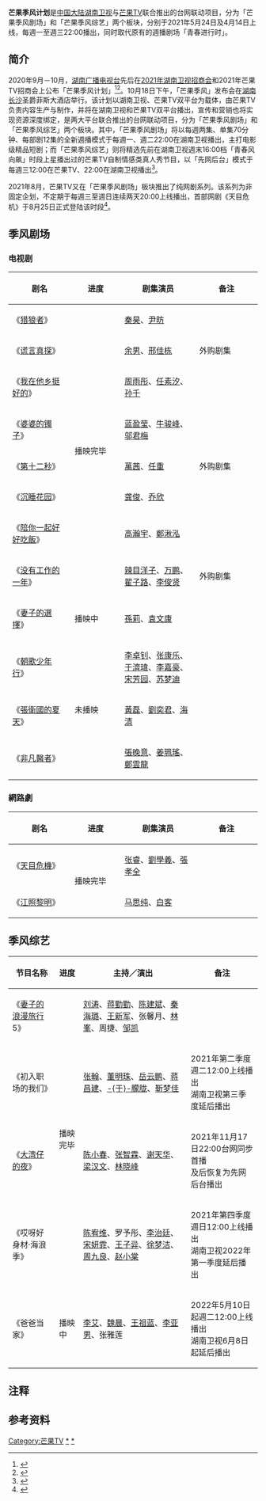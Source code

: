 '''芒果季风计划'''是[[中国大陆|中国大陆]][[湖南卫视|湖南卫视]]与[[芒果TV|芒果TV]]联合推出的台网联动项目，分为「芒果季风剧场」和「芒果季风综艺」两个板块，分别于2021年5月24日及4月14日上线，每週一至週三22:00播出，同时取代原有的週播剧场「青春进行时」。

== 简介 ==
2020年9月－10月，[[湖南广播电视台|湖南广播电视台]]先后在[[2021湖南卫视节目巡礼|2021年湖南卫视招商会]]和2021年芒果TV招商会上公布「芒果季风计划」<ref>{{Cite web|url=https://ent.sina.com.cn/v/m/2020-09-23/doc-iivhuipp5970406.shtml|title=湖南卫视2021共享会扬帆起航 37大剧综IP组合出击|website=新浪娱乐|date=2020-09-23|accessdate=2020-11-17|archive-date=2020-09-24|archive-url=https://web.archive.org/web/20200924070324/https://ent.sina.com.cn/v/m/2020-09-23/doc-iivhuipp5970406.shtml|dead-url=no}}</ref><ref>{{Cite web|url=https://ent.rednet.cn/content/2020/10/19/8529330.html|title=“青春踏浪 迎风上”芒果TV举行2021青春新芒品鉴会|website=红网娱乐|editor=周蒙|date=2020-10-19|accessdate=2020-11-17}}</ref>。10月18日下午，「芒果季风」发布会在[[湖南省|湖南]][[长沙市|长沙]]圣爵菲斯大酒店举行。该计划以湖南卫视、芒果TV双平台为载体，由芒果TV负责内容生产与制作，并将在湖南卫视和芒果TV双平台播出，宣传和营销也将实现资源深度绑定，是两大平台联合推出的台网联动项目，分为「芒果季风剧场」和「芒果季风综艺」两个板块。其中，「芒果季风剧场」将以每週两集、单集70分钟、每部剧12集的全新週播模式于每週一、週二22:00在湖南卫视播出，主打电影级精品短剧；而「芒果季风综艺」则将精选先前在湖南卫视週末16:00档「青春风向飙」时段上星播出过的芒果TV自制情感类真人秀节目，以「先网后台」模式于每週三12:00在芒果TV、22:00在湖南卫视播出<ref>{{Cite web|url=https://www.1905.com/news/20201019/1485441.shtml|title=双平台并举 深入剖析“芒果季风计划”|website=1905电影网|publisher=人民日报客户端|author1=视听广电|date=2020-10-19|accessdate=2020-11-17|archive-date=2020-11-30|archive-url=https://web.archive.org/web/20201130061713/https://www.1905.com/news/20201019/1485441.shtml|dead-url=no}}</ref>。

2021年8月，芒果TV又在「芒果季风剧场」板块推出了纯网剧系列。该系列为非固定企划，不定期于每週三至週日连续两天20:00上线播出，首部网剧《天目危机》于8月25日正式登陆该时段<ref>{{Cite news|url=https://www.bjnews.com.cn/detail/162985881014570.html|title=《天目危机》今日开播，苗侨伟张孝全帮助张睿追寻父母惊人秘密|publisher=新京报|author1=佟娜|date=2021-08-25|accessdate=2021-09-06|archive-date=2021-09-06|archive-url=https://web.archive.org/web/20210906172045/https://www.bjnews.com.cn/detail/162985881014570.html|dead-url=no}}</ref>。

== 季风剧场 ==
=== 电视剧 ===
{| class="wikitable" style="width:100%"
! width="25%" | 剧名 !! width="20%" | 进度 !! 剧集演员 !! width="25%" | 备注
|-
| 《[[猎狼者|猎狼者]]》 || rowspan=8 | 播映完毕 || [[秦昊|秦昊]]、[[尹昉_(艺人)|尹昉]] || 
|-
| 《[[谎言真探|谎言真探]]》 || [[余男|余男]]、[[邢佳栋|邢佳栋]] || 外购剧集
|-
| 《[[我在他乡挺好的|我在他乡挺好的]]》 || [[周雨彤|周雨彤]]、[[任素汐|任素汐]]、[[孙千|孙千]] || 
|-
| 《[[婆婆的镯子|婆婆的镯子]]》 || [[蓝盈莹|蓝盈莹]]、[[牛骏峰|牛骏峰]]、[[邬君梅|邬君梅]] || 
|-
| 《[[第十二秒|第十二秒]]》 || [[萬茜|萬茜]]、[[任重_(演員)|任重]] || 外购剧集
|-
| 《[[沉睡花园|沉睡花园]]》 || [[龚俊|龚俊]]、[[乔欣|乔欣]] || 
|-
| 《[[陪你一起好好吃飯|陪你一起好好吃飯]]》 || [[高瀚宇|高瀚宇]]、[[鄭湫泓|鄭湫泓]] || 
|-
| 《[[没有工作的一年|没有工作的一年]]》 || [[辣目洋子|辣目洋子]]、[[万鹏_(女演员)|万鹏]]、[[翟子路|翟子路]]、[[李俊贤_(演员)|李俊贤]] || 外购剧集
|-
| 《[[妻子的選擇|妻子的選擇]]》 || 播映中 || [[孫莉|孫莉]]、[[袁文康|袁文康]] || 
|-
| 《[[朝歌少年行|朝歌少年行]]》 || rowspan=3 | 未播映 || [[李卓钊|李卓钊]]、[[张康乐|张康乐]]、[[于濟瑋|于濟瑋]]、[[李嘉豪|李嘉豪]]、[[宋芳园|宋芳园]]、[[苏梦迪|苏梦迪]] || 
|-
| 《[[張衛國的夏天|張衛國的夏天]]》 || [[黃磊|黃磊]]、[[劉奕君|劉奕君]]、[[海清|海清]] || 	
|-
| 《[[非凡醫者|非凡醫者]]》 || [[張晚意|張晚意]]、[[姜珮瑤|姜珮瑤]]、[[鄭雲龍|鄭雲龍]] || 
|}

=== 網路劇 ===
{| class="wikitable" style="width:100%"
! width="25%" | 剧名 !! width="20%" | 进度 !! 剧集演员 !! width="25%" | 备注
|-
| 《[[天目危機|天目危機]]》 || rowspan=2 | 播映完毕 || [[張睿_(演員)|张睿]]、[[劉學義|劉學義]]、[[張孝全|張孝全]] || 
|-
| 《[[江照黎明|江照黎明]]》 || [[马思纯|马思纯]]、[[白客|白客]] || 
|}

== 季风综艺 ==
{| class="wikitable"
! 节目名称 !! 进度 !! 主持／演出 !! 备注
|-
| 《[[妻子的浪漫旅行|妻子的浪漫旅行]]5》 || rowspan=4 | 播映完毕 || [[刘涛|刘涛]]、[[蒋勤勤|蒋勤勤]]、[[陈建斌|陈建斌]]、[[秦海璐|秦海璐]]、[[王新军_(演员)|王新军]]、张馨月、[[林峯|林峯]]、周捷、[[邹凯|邹凯]] || 
|-
| 《初入职场的我们》 || [[张翰_(中国演员)|张翰]]、[[董明珠|董明珠]]、[[岳云鹏|岳云鹏]]、[[蒋昌建|蒋昌建]]、[[于朦胧|-{于}-朦胧]]、[[靳梦佳|靳梦佳]] || 2021年第二季度週二12:00上线播出<br />湖南卫视第三季度延后播出
|-
| 《[[大湾仔的夜|大湾仔的夜]]》 || [[陈小春|陈小春]]、[[张智霖|张智霖]]、[[谢天华|谢天华]]、[[梁汉文|梁汉文]]、[[林晓峰|林晓峰]] || 2021年11月17日22:00台网同步首播<br />及后恢复为先网后台播出
|-
| 《哎呀好身材·海浪季》 || [[陈宥维|陈宥维]]、罗予彤、[[李治廷|李治廷]]、[[宋妍霏|宋妍霏]]、[[王子异|王子异]]、[[徐梦洁|徐梦洁]]、[[周九良|周九良]]、[[赵小棠|赵小棠]] || 2021年第四季度週日12:00上线播出<br />湖南卫视2022年第一季度延后播出
|-
| 《爸爸当家》 || 播映中 || [[李艾|李艾]]、[[魏晨|魏晨]]、[[王祖蓝|王祖蓝]]、[[李亚男|李亚男]]、张雅莲 || 2022年5月10日起週二12:00上线播出<br />湖南卫视6月8日起延后播出{{efn|原芒果TV第1－5期足本版片源于每期上星首播结束后替换为电视剪辑版，YouTube官方频道则不受影响。}}
|}

== 注释 ==
{{Notelist}}

== 参考资料 ==
{{reflist}}

{{湖南卫视电视剧}}

{{DEFAULTSORT:Mang芒}}
[[Category:芒果TV|Category:芒果TV]]
[[Category:湖南卫视电视剧|*]]
[[Category:湖南卫视电视节目列表|*]]